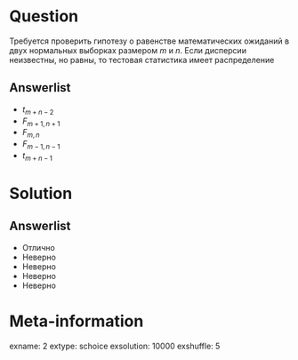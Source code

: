 Question
========
  Требуется проверить гипотезу о равенстве математических ожиданий в двух нормальных выборках размером $m$ и $n$. Если дисперсии неизвестны, но равны, то тестовая статистика имеет распределение
  

Answerlist
----------
*  $t_{m+n-2}$
*  $F_{m+1,n+1}$
*  $F_{m,n}$
*  $F_{m-1,n-1}$
*  $t_{m+n-1}$

Solution
========

Answerlist
----------
*  Отлично
*  Неверно
*  Неверно
*  Неверно
*  Неверно

Meta-information
================
exname: 2
extype: schoice
exsolution: 10000
exshuffle: 5
